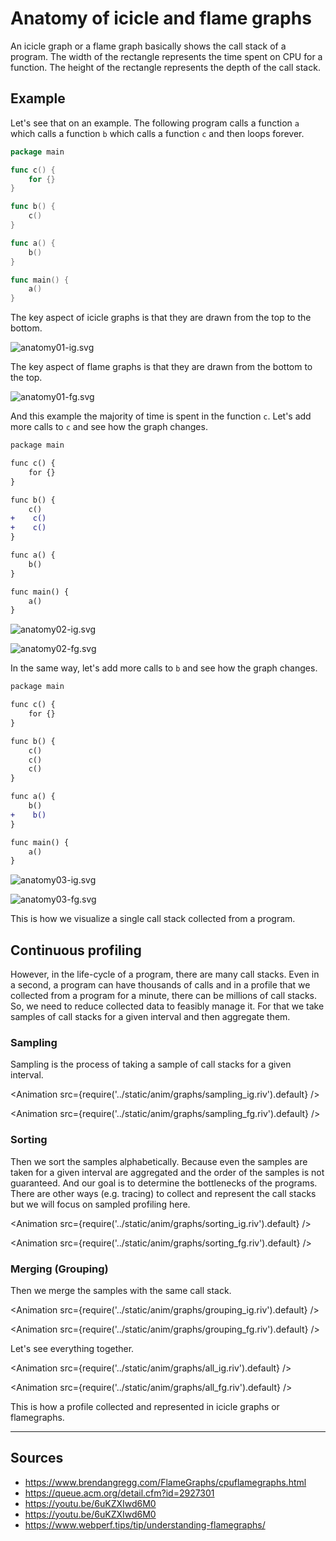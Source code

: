 # Anatomy of icicle and flame graphs


An icicle graph or a flame graph basically shows the call stack of a program.
The width of the rectangle represents the time spent on CPU for a function.
The height of the rectangle represents the depth of the call stack.

## Example

Let's see that on an example. The following program calls a function `a` which
calls a function `b` which calls a function `c` and then loops forever.

```go
package main

func c() {
    for {}
}

func b() {
    c()
}

func a() {
    b()
}

func main() {
    a()
}
```


<Tabs groupId="graph-type" queryString>
<TabItem value="icicle" label="Icicle" default>

The key aspect of icicle graphs is that they are drawn from the top to the bottom.

![anatomy01-ig.svg](../static/img/graphs/anatomy01-ig.svg)

</TabItem>
<TabItem value="flame" label="Flame">

The key aspect of flame graphs is that they are drawn from the bottom to the top.

![anatomy01-fg.svg](../static/img/graphs/anatomy01-fg.svg)

</TabItem>
</Tabs>

And this example the majority of time is spent in the function `c`.
Let's add more calls to `c` and see how the graph changes.

```diff
package main

func c() {
    for {}
}

func b() {
    c()
+    c()
+    c()
}

func a() {
    b()
}

func main() {
    a()
}
```

<Tabs groupId="graph-type" queryString>
<TabItem value="icicle" label="Icicle" default>

![anatomy02-ig.svg](../static/img/graphs/anatomy02-ig.svg)

</TabItem>
<TabItem value="flame" label="Flame">

![anatomy02-fg.svg](../static/img/graphs/anatomy02-fg.svg)

</TabItem>
</Tabs>

In the same way, let's add more calls to `b` and see how the graph changes.

```diff
package main

func c() {
    for {}
}

func b() {
    c()
    c()
    c()
}

func a() {
    b()
+    b()
}

func main() {
    a()
}
```

<Tabs groupId="graph-type" queryString>
<TabItem value="icicle" label="Icicle" default>

![anatomy03-ig.svg](../static/img/graphs/anatomy03-ig.svg)

</TabItem>
<TabItem value="flame" label="Flame">

![anatomy03-fg.svg](../static/img/graphs/anatomy03-fg.svg)

</TabItem>
</Tabs>


This is how we visualize a single call stack collected from a program.

## Continuous profiling

However, in the life-cycle of a program, there are many call stacks.
Even in a second, a program can have thousands of calls and in a profile that we collected from a program for a minute,
there can be millions of call stacks. So, we need to reduce collected data to feasibly manage it.
For that we take samples of call stacks for a given interval and then aggregate them.

### Sampling

Sampling is the process of taking a sample of call stacks for a given interval.

<Tabs groupId="graph-type" queryString>
<TabItem value="icicle" label="Icicle" default>

<Animation src={require('../static/anim/graphs/sampling_ig.riv').default} />

</TabItem>
<TabItem value="flame" label="Flame">

<Animation src={require('../static/anim/graphs/sampling_fg.riv').default} />

</TabItem>
</Tabs>

### Sorting

Then we sort the samples alphabetically.
Because even the samples are taken for a given interval are aggregated and the order of the samples is not guaranteed.
And our goal is to determine the bottlenecks of the programs.
There are other ways (e.g. tracing) to collect and represent the call stacks but we will focus on sampled profiling here.

<Tabs groupId="graph-type" queryString>
<TabItem value="icicle" label="Icicle" default>

<Animation src={require('../static/anim/graphs/sorting_ig.riv').default} />

</TabItem>
<TabItem value="flame" label="Flame">

<Animation src={require('../static/anim/graphs/sorting_fg.riv').default} />

</TabItem>
</Tabs>

### Merging (Grouping)

Then we merge the samples with the same call stack.

<Tabs groupId="graph-type" queryString>
<TabItem value="icicle" label="Icicle" default>

<Animation src={require('../static/anim/graphs/grouping_ig.riv').default} />

</TabItem>
<TabItem value="flame" label="Flame">

<Animation src={require('../static/anim/graphs/grouping_fg.riv').default} />

</TabItem>
</Tabs>

Let's see everything together.


<Tabs groupId="graph-type" queryString>
<TabItem value="icicle" label="Icicle" default>

<Animation src={require('../static/anim/graphs/all_ig.riv').default} />

</TabItem>
<TabItem value="flame" label="Flame">

<Animation src={require('../static/anim/graphs/all_fg.riv').default} />

</TabItem>
</Tabs>




This is how a profile collected and represented in icicle graphs or flamegraphs.

------------

## Sources

- https://www.brendangregg.com/FlameGraphs/cpuflamegraphs.html
- https://queue.acm.org/detail.cfm?id=2927301
- https://youtu.be/6uKZXIwd6M0
- https://youtu.be/6uKZXIwd6M0
- https://www.webperf.tips/tip/understanding-flamegraphs/
